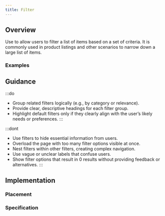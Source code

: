 ```yaml
---
title: Filter
---
```




## Overview

<CompDetails name={componentName} />

Use to allow users to filter a list of items based on a set of criteria. It is commonly used in product listings and other scenarios to narrow down a large list of items.

### Examples

<ExampleViewer type="standard" />

## Guidance

:::do
- Group related filters logically (e.g., by category or relevance).
- Provide clear, descriptive headings for each filter group.
- Highlight default filters only if they clearly align with the user’s likely needs or preferences.
:::

:::dont
- Use filters to hide essential information from users.
- Overload the page with too many filter options visible at once.
- Nest filters within other filters, creating complex navigation.
- Use vague or unclear labels that confuse users.
- Show filter options that result in 0 results without providing feedback or alternatives.
:::

## Implementation

### Placement

<Placement name={componentName} />

### Specification

<Specification name={componentName} />

